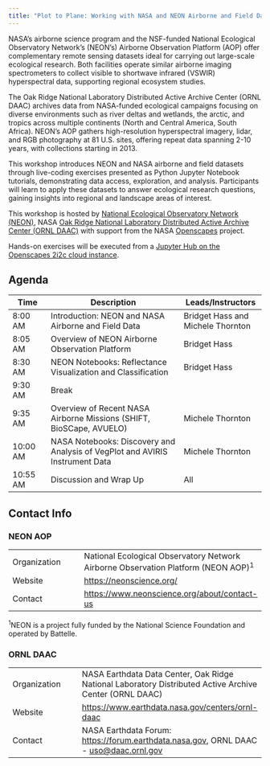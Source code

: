 ```yaml
---
title: "Plot to Plane: Working with NASA and NEON Airborne and Field Datasets"
---
```



NASA’s airborne science program and the NSF-funded National Ecological Observatory Network's (NEON's) Airborne Observation Platform (AOP) offer complementary remote sensing datasets ideal for carrying out large-scale ecological research. Both facilities operate similar airborne imaging spectrometers to collect visible to shortwave infrared (VSWIR) hyperspectral data, supporting regional ecosystem studies.

The Oak Ridge National Laboratory Distributed Active Archive Center (ORNL DAAC) archives data from NASA-funded ecological campaigns focusing on diverse environments such as river deltas and wetlands, the arctic, and tropics across multiple continents (North and Central America, South Africa). NEON's AOP gathers high-resolution hyperspectral imagery, lidar, and RGB photography at 81 U.S. sites, offering repeat data spanning 2-10 years, with collections starting in 2013.

This workshop introduces NEON and NASA airborne and field datasets through live-coding exercises presented as Python Jupyter Notebook tutorials, demonstrating data access, exploration, and analysis. Participants will learn to apply these datasets to answer ecological research questions, gaining insights into regional and landscape areas of interest. 

This workshop is hosted by [National Ecological Observatory Network (NEON)](https://neonscience.org/), NASA [Oak Ridge National Laboratory Distributed Active Archive Center (ORNL DAAC)](https://daac.ornl.gov/) with support from the NASA [Openscapes](https://nasa-openscapes.github.io/) project.  

Hands-on exercises will be executed from a [Jupyter Hub on the Openscapes 2i2c cloud instance](https://workshop.openscapes.2i2c.cloud/).

## Agenda

| Time | Description | Leads/Instructors |  
|------|---------------------|-------------| 
|8:00 AM|Introduction: NEON and NASA Airborne and Field Data|Bridget Hass and Michele Thornton|  
|8:05 AM|Overview of NEON Airborne Observation Platform|Bridget Hass|  
|8:30 AM|NEON Notebooks: Reflectance Visualization and Classification|Bridget Hass|
|9:30 AM|Break||
|9:35 AM|Overview of Recent NASA Airborne Missions (SHIFT, BioSCape, AVUELO)|Michele Thornton|  
|10:00 AM|NASA Notebooks: Discovery and Analysis of VegPlot and AVIRIS Instrument Data|Michele Thornton| 
|10:55 AM|Discussion and Wrap Up|All|


## Contact Info  

### NEON AOP


|||
|-----------|-------------|
|Organization|National Ecological Observatory Network Airborne Observation Platform (NEON AOP)^1^||
|Website|<https://neonscience.org/>|  
|Contact|<https://www.neonscience.org/about/contact-us>|   

^1^NEON is a project fully funded by the National Science Foundation and operated by Battelle.


### ORNL DAAC

|||
|-----------|-------------|
|Organization|NASA Earthdata Data Center, Oak Ridge National Laboratory Distributed Active Archive Center (ORNL DAAC)|
|Website|<https://www.earthdata.nasa.gov/centers/ornl-daac>|  
|Contact|NASA Earthdata Forum: <https://forum.earthdata.nasa.gov>, ORNL DAAC - <uso@daac.ornl.gov> |